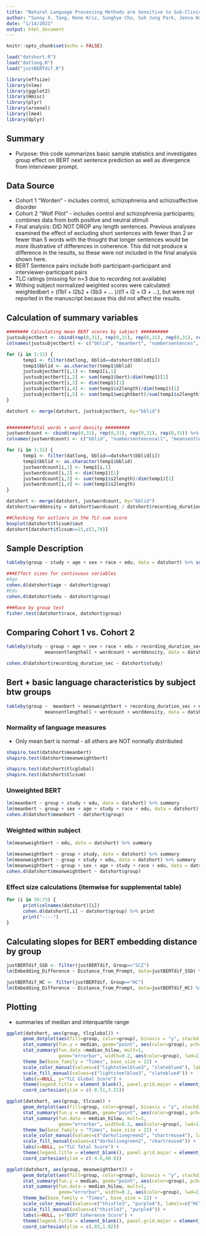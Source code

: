 ```yaml
---
title: "Natural Language Processing Methods are Sensitive to Sub-Clinical Linguistic Differences in Schizophrenia Spectrum Disorders"
author: "Sunny X. Tang, Reno Kriz, Sunghye Cho, Suh Jung Park, Jenna Harowitz, Raquel E. Gur, Mahendra T. Bhati, Daniel H. Wolf, João Sedoc, Mark Y. Liberman"
date: "1/14/2021"
output: html_document
---
```


```r
knitr::opts_chunk$set(echo = FALSE)

load("datshort.R")
load("datlong.R")
load("justBERTdif.R")

library(effsize)
library(nlme)
library(ggplot2)
library(Hmisc)
library(plyr)
library(arsenal)
library(lme4)
library(dplyr)
```

## Summary
- Purpose: this code summarizes basic sample statistics and investigates group effect on BERT next sentence prediction as well as divergence from interviewer prompt.

## Data Source
- Cohort 1 "Worden" - includes control, schizophrenia and schizoaffective disorder
- Cohort 2 "Wolf Pilot" - includes control and schizophrenia participants; combines data from both positive and neutral stimuli
- Final analysis: DID NOT DROP any length sentences. Previous analyses examined the effect of excluding short sentences with fewer than 2 or fewer than 5 words with the thought that longer sentences would be more illustrative of differences in coherence. This did not produce a difference in the results, so these were not included in the final analysis shown here.
- BERT Sentence pairs include both participant-participant and interviewer-participant pairs
- TLC ratings (missing for n=3 due to recording not available)
- Withing subject normalized weighted scores were calculated: weightedbert = (l1b1 + l2b2 + l3b3 + ... )/(l1 + l2 + l3 + ...), but were not reported in the manuscript because this did not affect the results.

## Calculation of summary variables 
```r
######## Calculating mean BERT scores by subject ##########
justsubjectbert <- cbind(rep(0,31), rep(0,31), rep(0,31), rep(0,31), rep(0,31)) %>% as.data.frame()
colnames(justsubjectbert) <- c("bblid", "meanbert", "numbersentences", "meansentlength", "meanweightbert")

for (i in 1:31) {
      temp1 <- filter(datlong, bblid==datshort$bblid[i])
      temp1$bblid <- as.character(temp1$bblid)
      justsubjectbert[i,1] <- temp1[i,1]
      justsubjectbert[i,2] <- sum(temp1$bert)/dim(temp1)[1]
      justsubjectbert[i,3] <- dim(temp1)[1]
      justsubjectbert[i,4] <- sum(temp1$s2length)/dim(temp1)[1]
      justsubjectbert[i,5] <- sum(temp1$weightbert)/sum(temp1$s2length)
}

datshort <- merge(datshort, justsubjectbert, by="bblid")


#########Total words + word density #########
justwordcount <- cbind(rep(0,31), rep(0,31), rep(0,31), rep(0,31)) %>% as.data.frame()
colnames(justwordcount) <- c("bblid", "numbersentencesall", "meansentlengthall", "wordcount")

for (i in 1:31) {
      temp1 <- filter(datlong, bblid==datshort$bblid[i])
      temp1$bblid <- as.character(temp1$bblid)
      justwordcount[i,1] <- temp1[i,1]
      justwordcount[i,2] <- dim(temp1)[1]
      justwordcount[i,3] <- sum(temp1$s2length)/dim(temp1)[1]
      justwordcount[i,4] <- sum(temp1$s2length)
}

datshort <- merge(datshort, justwordcount, by="bblid")
datshort$worddensity = datshort$wordcount / datshort$recording_duration_sec

##Checking for outliers in the TLC-sum score
boxplot(datshort$tlcsum)$out
datshort[datshort$tlcsum>=15,c(1,70)]
```


## Sample Description
```r
tableby(group ~ study + age + sex + race + edu, data = datshort) %>% summary(digits=2, digits.pct=0, digits.p=3)
```
```r
###Effect sizes for continuous variables
#Age
cohen.d(datshort$age ~ datshort$group)
#Edu
cohen.d(datshort$edu ~ datshort$group)

###Race by group test
fisher.test(datshort$race, datshort$group)
```

## Comparing Cohort 1 vs. Cohort 2
```r
tableby(study ~ group + age + sex + race + edu + recording_duration_sec + numbersentencesall + 
              meansentlengthall + wordcount + worddensity, data = datshort) %>% summary(digits=2, digits.pct=0, digits.p=3)
```
```r
cohen.d(datshort$recording_duration_sec ~ datshort$study)
```

## Bert + basic language characteristics by subject btw groups
```r
tableby(group ~  meanbert + meanweightbert + recording_duration_sec + numbersentencesall + 
              meansentlengthall + wordcount + worddensity, data = datshort) %>% summary(digits=2, digits.pct=0, digits.p=3)
```

### Normality of language measures
- Only mean bert is normal - all others are NOT normally distributed
```r
shapiro.test(datshort$meanbert)
shapiro.test(datshort$meanweightbert)

shapiro.test(datshort$tlcglobal)
shapiro.test(datshort$tlcsum)
```

### Unweighted BERT
```r
lm(meanbert ~ group + study + edu, data = datshort) %>% summary
lm(meanbert ~ group + sex + age + study + race + edu, data = datshort) %>% summary
cohen.d(datshort$meanbert ~ datshort$group)
```

### Weighted within subject
```r
lm(meanweightbert ~ edu, data = datshort) %>% summary

lm(meanweightbert ~ group + study, data = datshort) %>% summary
lm(meanweightbert ~ group + study + edu, data = datshort) %>% summary
lm(meanweightbert ~ group + sex + age + study + race + edu, data = datshort) %>% summary
cohen.d(datshort$meanweightbert ~ datshort$group)
```

### Effect size calculations (itemwise for supplemental table)
```r
for (i in 50:73) {
      print(colnames(datshort)[i])
      cohen.d(datshort[,i] ~ datshort$group) %>% print
      print("----")
}
```

## Calculating slopes for BERT embedding distance by group
```r
justBERTdif_SSD <- filter(justBERTdif, Group=="SCZ")
lm(Embedding_Difference ~ Distance_from_Prompt, data=justBERTdif_SSD) %>% confint()

justBERTdif_HC <- filter(justBERTdif, Group=="HC")
lm(Embedding_Difference ~ Distance_from_Prompt, data=justBERTdif_HC) %>% confint()

```

## Plotting
- summaries of median and interquartile range
```r
ggplot(datshort, aes(group, tlcglobal)) + 
      geom_dotplot(aes(fill=group, color=group), binaxis = "y", stackdir="center", alpha=0.4, dotsize=1) +
      stat_summary(fun.y = median, geom="point", aes(color=group), pch=15, size=5) +
      stat_summary(fun.data =median_hilow, mult=1, 
                   geom="errorbar", width=0.2, aes(color=group), lwd=1) +
      theme_bw(base_family = "Times", base_size = 22) +
      scale_color_manual(values=c("lightsteelblue3", "slateblue4"), labels=c("HC", "SSD")) +
      scale_fill_manual(values=c("lightsteelblue3", "slateblue4")) +
      labs(x=NULL, y="TLC Global Score") +
      theme(legend.title = element_blank(), panel.grid.major = element_blank(), panel.grid.minor = element_blank()) +
      coord_cartesian(ylim = c(-0.51,3.51))

ggplot(datshort, aes(group, tlcsum)) + 
      geom_dotplot(aes(fill=group, color=group), binaxis = "y", stackdir="center", alpha=0.4, dotsize=1) +
      stat_summary(fun.y = median, geom="point", aes(color=group), pch=15, size=5) +
      stat_summary(fun.data = median_hilow, mult=1, 
                   geom="errorbar", width=0.2, aes(color=group), lwd=1) +
      theme_bw(base_family = "Times", base_size = 22) +
      scale_color_manual(values=c("darkolivegreen2", "chartreuse4"), labels=c("HC", "SSD")) +
      scale_fill_manual(values=c("darkolivegreen2", "chartreuse4")) +
      labs(x=NULL, y="TLC Total Score") +
      theme(legend.title = element_blank(), panel.grid.major = element_blank(), panel.grid.minor = element_blank())+
      coord_cartesian(ylim = c(-4.6,40.6))

ggplot(datshort, aes(group, meanweightbert)) + 
      geom_dotplot(aes(fill=group, color=group), binaxis = "y", stackdir="center", alpha=0.4, dotsize=1.5) +
      stat_summary(fun.y = median, geom="point", aes(color=group), pch=15, size=5) +
      stat_summary(fun.data = median_hilow, mult=1, 
                   geom="errorbar", width=0.2, aes(color=group), lwd=1) +
      theme_bw(base_family = "Times", base_size = 22) +
      scale_color_manual(values=c("thistle3", "purple4"), labels=c("HC", "SSD")) +
      scale_fill_manual(values=c("thistle3", "purple4")) +
      labs(x=NULL, y="BERT Coherence Score") +
      theme(legend.title = element_blank(), panel.grid.major = element_blank(), panel.grid.minor = element_blank()) +
      coord_cartesian(ylim = c(.83,1.02))

```

